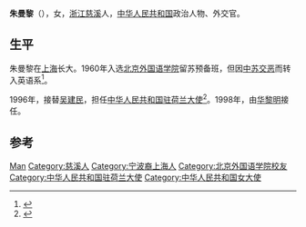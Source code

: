 '''朱曼黎'''（{{bd|？|}}），女，[[浙江|浙江]][[慈溪|慈溪]]人，[[中华人民共和国|中华人民共和国]]政治人物、外交官。

== 生平 ==
朱曼黎在[[上海|上海]]长大。1960年入选[[北京外国语学院|北京外国语学院]]留苏预备班，但因[[中苏交恶|中苏交恶]]而转入英语系<ref name="hk_hague">{{cite journal|author=宗道一|title=香江之水通海牙——记新华社香港分社社长姜恩柱与他的夫人朱曼黎|journal=党史博览|publisher=中共河南省委党史研究室|year=1998|issue=02|issn=1005-1686|pages=13-17}}</ref>。

1996年，接替[[吴建民_(外交官)|吴建民]]，担任[[中国驻荷兰大使列表|中华人民共和国驻荷兰大使]]<ref>{{cite web|author=中华人民共和国外交部|title=中国驻荷兰历任大使|url=http://nl.china-embassy.org/chn/zhgx/zzgx/t125901.htm|publisher=中华人民共和国外交部|accessdate=2012-03-07|archive-url=https://web.archive.org/web/20130505044957/http://nl.china-embassy.org/chn/zhgx/zzgx/t125901.htm|archive-date=2013-05-05|dead-url=yes}}</ref>。1998年，由[[华黎明|华黎明]]接任。

== 参考 ==
{{reflist}}

{{start box}}
{{s-dip}}
{{succession box|[[吴建民_(外交官)|吴建民]]|[[华黎明|华黎明]]|[[中国驻荷兰大使列表|中华人民共和国驻荷兰大使]]|1996年1月-1998年3月}}
{{end box}}
{{中国政治人物小作品}}

{{Authority control}}
{{DEFAULTSORT:Zhu朱}}
[[Category:朱姓|Man]]
[[Category:慈溪人|Category:慈溪人]]
[[Category:宁波裔上海人|Category:宁波裔上海人]]
[[Category:北京外国语学院校友|Category:北京外国语学院校友]]
[[Category:中华人民共和国驻荷兰大使|Category:中华人民共和国驻荷兰大使]]
[[Category:中华人民共和国女大使|Category:中华人民共和国女大使]]